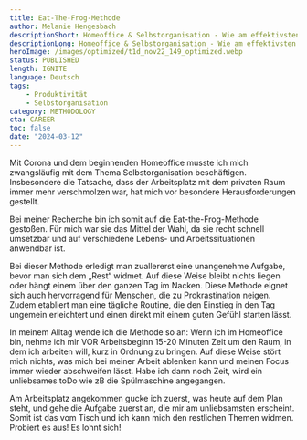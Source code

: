 ```yaml
---
title: Eat-The-Frog-Methode
author: Melanie Hengesbach
descriptionShort: Homeoffice & Selbstorganisation - Wie am effektivsten bewältigen?
descriptionLong: Homeoffice & Selbstorganisation - Wie am effektivsten bewältigen?
heroImage: /images/optimized/t1d_nov22_149_optimized.webp
status: PUBLISHED
length: IGNITE
language: Deutsch
tags:
    - Produktivität
    - Selbstorganisation
category: METHODOLOGY
cta: CAREER
toc: false
date: "2024-03-12"
---
```


Mit Corona und dem beginnenden Homeoffice musste ich mich zwangsläufig mit dem Thema Selbstorganisation beschäftigen. Insbesondere die Tatsache, dass der Arbeitsplatz mit dem privaten Raum immer mehr verschmolzen war, hat mich vor besondere Herausforderungen gestellt.

Bei meiner Recherche bin ich somit auf die Eat-the-Frog-Methode gestoßen. Für mich war sie das Mittel der Wahl, da sie recht schnell umsetzbar und auf verschiedene Lebens- und Arbeitssituationen anwendbar ist.

Bei dieser Methode erledigt man zuallererst eine unangenehme Aufgabe, bevor man sich dem „Rest“ widmet. Auf diese Weise bleibt nichts liegen oder hängt einem über den ganzen Tag im Nacken. Diese Methode eignet sich auch hervorragend für Menschen, die zu Prokrastination neigen. Zudem etabliert man eine tägliche Routine, die den Einstieg in den Tag ungemein erleichtert und einen direkt mit einem guten Gefühl starten lässt.

In meinem Alltag wende ich die Methode so an: Wenn ich im Homeoffice bin, nehme ich mir VOR Arbeitsbeginn 15-20 Minuten Zeit um den Raum, in dem ich arbeiten will, kurz in Ordnung zu bringen. Auf diese Weise stört mich nichts, was mich bei meiner Arbeit ablenken kann und meinen Focus immer wieder abschweifen lässt. Habe ich dann noch Zeit, wird ein unliebsames toDo wie zB die Spülmaschine angegangen.

Am Arbeitsplatz angekommen gucke ich zuerst, was heute auf dem Plan steht, und gehe die Aufgabe zuerst an, die mir am unliebsamsten erscheint. Somit ist das vom Tisch und ich kann mich den restlichen Themen widmen. Probiert es aus! Es lohnt sich!
